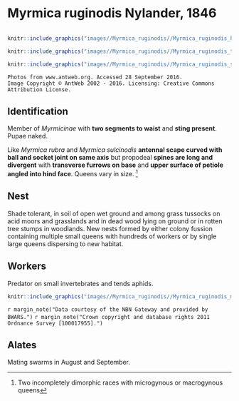 # **Myrmica ruginodis** Nylander, 1846

```marginfigure
```

```r
knitr::include_graphics("images//Myrmica_ruginodis//Myrmica_ruginodis_head.jpg")
```

```r
knitr::include_graphics("images//Myrmica_ruginodis//Myrmica_ruginodis_top.jpg")
```

```r
knitr::include_graphics("images//Myrmica_ruginodis//Myrmica_ruginodis_side.jpg")
```

```block
Photos from www.antweb.org. Accessed 28 September 2016.
Image Copyright © AntWeb 2002 - 2016. Licensing: Creative Commons Attribution License.
```

## Identification
Member of *Myrmicinae* with **two segments to waist** and **sting present**. Pupae naked.

Like *Myrmica rubra* and *Myrmica sulcinodis* **antennal scape curved with ball and socket joint on same axis** but propodeal **spines are long and divergent** with **transverse furrows on base** and **upper surface of petiole angled into hind face**. Queens vary in size. ^[Two incompletely dimorphic races with microgynous or macrogynous queens]

## Nest
Shade tolerant, in soil of open wet ground and among grass tussocks on acid moors and grasslands and in dead wood lying on ground or in rotten tree stumps in woodlands. New nests formed by either colony fussion containing multiple small queens with hundreds of workers or by single large queens dispersing to new habitat.

## Workers
Predator on small invertebrates and tends aphids.

```r
knitr::include_graphics("images//Myrmica_ruginodis//Myrmica_ruginodis_map.png")
```
`r margin_note("Data courtesy of the NBN Gateway and provided by BWARS.")`
`r margin_note("Crown copyright and database rights 2011 Ordnance Survey [100017955].")`

## Alates
Mating swarms in August and September.

\pagebreak